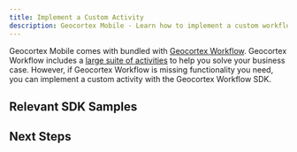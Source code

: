 ```yaml
---
title: Implement a Custom Activity
description: Geocortex Mobile - Learn how to implement a custom workflow activity
---
```



Geocortex Mobile comes with bundled with [Geocortex Workflow](https://www.geocortex.com/products/geocortex-workflow/). Geocortex Workflow includes a [large suite of activities](https://docs.geocortex.com/workflow/latest/help/Default.htm#wf5/help/activity-reference.htm%3FTocPath%3DActivities%7CActivity%2520Reference%7C_____0) to help you solve your business case. However, if Geocortex Workflow is missing functionality you need, you can implement a custom activity with the Geocortex Workflow SDK.

## Relevant SDK Samples

<RelevantWorkflowSamples />

## Next Steps

<UseCaseContainer>
    <UseCaseCard
        title="lang-workflow-sdk"
        description="lang-workflow-sdk-description"
        link={useBaseUrl("docs/workflow/overview")}
    />
    <UseCaseCard
        title="lang-implement-custom-activity-title"
        description="lang-build-custom-workflow-description"
        link={useBaseUrl("docs/workflow/sdk-mobile-create-activity")}
    />
</UseCaseContainer>
